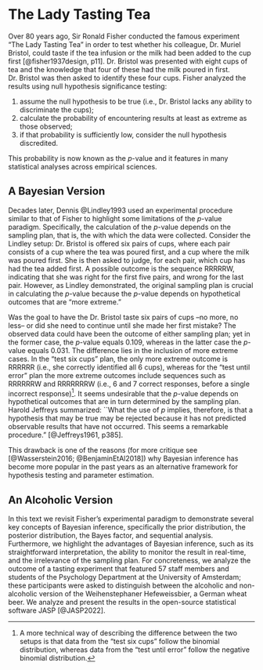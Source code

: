 # The Lady Tasting Tea

Over 80 years ago, Sir Ronald Fisher conducted the famous experiment "The Lady Tasting Tea" in order to test whether his colleague, Dr. Muriel Bristol, could taste if the tea infusion or the milk had been added to the cup first [@fisher1937design, p11]. Dr. Bristol was presented with eight cups of tea and the knowledge that four of these had the milk poured in first. Dr. Bristol was then asked to identify these four cups. Fisher analyzed the results using null hypothesis significance testing:

1.  assume the null hypothesis to be true (i.e., Dr. Bristol lacks any ability to discriminate the cups);
2.  calculate the probability of encountering results at least as extreme as those observed;
3.  if that probability is sufficiently low, consider the null hypothesis discredited.

This probability is now known as the $p$-value and it features in many statistical analyses across empirical sciences.

## A Bayesian Version

Decades later, Dennis @Lindley1993 used an experimental procedure similar to that of Fisher to highlight some limitations of the $p$-value paradigm. Specifically, the calculation of the $p$-value depends on the sampling plan, that is, the \textit{intention} with which the data were collected. Consider the Lindley setup: Dr. Bristol is offered six pairs of cups, where each pair consists of a cup where the tea was poured first, and a cup where the milk was poured first. She is then asked to judge, for each pair, which cup has had the tea added first. A possible outcome is the sequence RRRRRW, indicating that she was right for the first five pairs, and wrong for the last pair. However, as Lindley demonstrated, the original sampling plan is crucial in calculating the $p$-value because the $p$-value depends on hypothetical outcomes that are "more extreme."

Was the goal to have the Dr. Bristol taste six pairs of cups --no more, no less-- or did she need to continue until she made her first mistake? The observed data could have been the outcome of either sampling plan; yet in the former case, the $p$-value equals $0.109$, whereas in the latter case the $p$-value equals $0.031$. The difference lies in the inclusion of more extreme cases. In the "test six cups" plan, the only more extreme outcome is RRRRRR (i.e., she correctly identified all 6 cups), whereas for the "test until error" plan the more extreme outcomes include sequences such as RRRRRRW and RRRRRRRW (i.e., 6 and 7 correct responses, before a single incorrect response)[^01-intro-1]. It seems undesirable that the $p$-value depends on hypothetical outcomes that are in turn determined by the sampling plan. Harold Jeffreys summarized: \`\`What the use of $p$ implies, therefore, is that a hypothesis that may be true may be rejected because it has not predicted observable results that have not occurred. This seems a remarkable procedure." [@Jeffreys1961, p385].

[^01-intro-1]: A more technical way of describing the difference between the two setups is that data from the "test six cups" follow the binomial distribution, whereas data from the "test until error" follow the negative binomial distribution.

This drawback is one of the reasons (for more critique see [@Wasserstein2016; @BenjaminEtAl2018]) why Bayesian inference has become more popular in the past years as an alternative framework for hypothesis testing and parameter estimation.

## An Alcoholic Version

In this text we revisit Fisher's experimental paradigm to demonstrate several key concepts of Bayesian inference, specifically the prior distribution, the posterior distribution, the Bayes factor, and sequential analysis. Furthermore, we highlight the advantages of Bayesian inference, such as its straightforward interpretation, the ability to monitor the result in real-time, and the irrelevance of the sampling plan. For concreteness, we analyze the outcome of a tasting experiment that featured 57 staff members and students of the Psychology Department at the University of Amsterdam; these participants were asked to distinguish between the alcoholic and non-alcoholic version of the Weihenstephaner Hefeweissbier, a German wheat beer. We analyze and present the results in the open-source statistical software JASP [@JASP2022].
